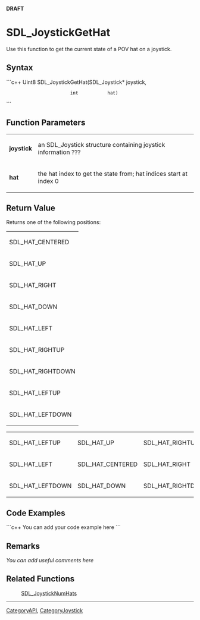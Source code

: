 <!-- pragma section-numbers off -->
<!-- pragma disable-camelcase -->
'''DRAFT'''

= SDL_JoystickGetHat =
Use this function to get the current state of a POV hat on a joystick.


== Syntax ==
```c++
Uint8 SDL_JoystickGetHat(SDL_Joystick* joystick,
                         int           hat)
```

== Function Parameters ==
{|
|'''joystick'''
|an SDL_Joystick structure containing joystick information ???
|-
|'''hat'''
|the hat index to get the state from; hat indices start at index 0
|}


== Return Value ==
Returns one of the following positions:
{|
|SDL_HAT_CENTERED
|-
|SDL_HAT_UP
|-
|SDL_HAT_RIGHT
|-
|SDL_HAT_DOWN
|-
|SDL_HAT_LEFT
|-
|SDL_HAT_RIGHTUP
|-
|SDL_HAT_RIGHTDOWN
|-
|SDL_HAT_LEFTUP
|-
|SDL_HAT_LEFTDOWN
|}
<!-- <span style="color: green;">Should the defines/descriptions for each be included here since the RV is actually a Uint8 or will the user never see those? Should it be a list instead of a table?</span> -->

<!-- <span style="color: green;">Is this alternative table structure better?</span> -->
{|
|SDL_HAT_LEFTUP
|SDL_HAT_UP
|SDL_HAT_RIGHTUP
|-
|SDL_HAT_LEFT
|SDL_HAT_CENTERED
|SDL_HAT_RIGHT
|-
|SDL_HAT_LEFTDOWN
|SDL_HAT_DOWN
|SDL_HAT_RIGHTDOWN
|}

== Code Examples ==
```c++
You can add your code example here
```

== Remarks ==
''You can add useful comments here''

== Related Functions ==
:[[SDL_JoystickNumHats]]

----
[[CategoryAPI]], [[CategoryJoystick]]
